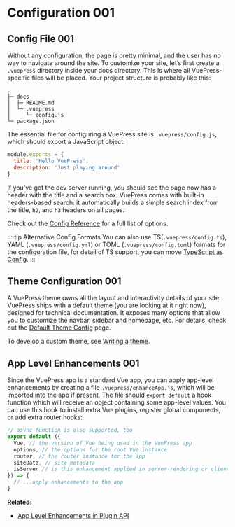 # Configuration 001

## Config File 001

Without any configuration, the page is pretty minimal, and the user has no way to navigate around the site. To customize your site, let’s first create a `.vuepress` directory inside your docs directory. This is where all VuePress-specific files will be placed. Your project structure is probably like this:

```
.
├─ docs
│  ├─ README.md
│  └─ .vuepress
│     └─ config.js
└─ package.json
```

The essential file for configuring a VuePress site is `.vuepress/config.js`, which should export a JavaScript object:

``` js
module.exports = {
  title: 'Hello VuePress',
  description: 'Just playing around'
}
```

If you’ve got the dev server running, you should see the page now has a header with the title and a search box. VuePress comes with built-in headers-based search: it automatically builds a simple search index from the title, `h2`, and `h3` headers on all pages.

Check out the [Config Reference](../config/README.md) for a full list of options.

::: tip Alternative Config Formats
You can also use TS(`.vuepress/config.ts`), YAML (`.vuepress/config.yml`) or TOML (`.vuepress/config.toml`) formats for the configuration file, for detail of TS support, you can move [TypeScript as Config](./typescript-as-config.md).
:::

## Theme Configuration 001

A VuePress theme owns all the layout and interactivity details of your site. VuePress ships with a default theme (you are looking at it right now), designed for technical documentation. It exposes many options that allow you to customize the navbar, sidebar and homepage, etc. For details, check out the [Default Theme Config](../theme/default-theme-config.md) page.

To develop a custom theme, see [Writing a theme](../theme/writing-a-theme.md).

## App Level Enhancements 001

Since the VuePress app is a standard Vue app, you can apply app-level enhancements by creating a file `.vuepress/enhanceApp.js`, which will be imported into the app if present. The file should `export default` a hook function which will receive an object containing some app-level values. You can use this hook to install extra Vue plugins, register global components, or add extra router hooks:

``` js
// async function is also supported, too
export default ({
  Vue, // the version of Vue being used in the VuePress app
  options, // the options for the root Vue instance
  router, // the router instance for the app
  siteData, // site metadata
  isServer // is this enhancement applied in server-rendering or client
}) => {
  // ...apply enhancements to the app
}
```

**Related:**

- [App Level Enhancements in Plugin API](../plugin/option-api.md#enhanceappfiles)